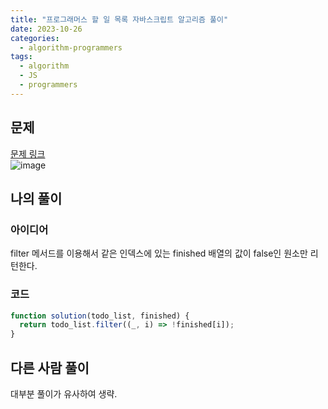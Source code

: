 ```yaml
---
title: "프로그래머스 할 일 목록 자바스크립트 알고리즘 풀이"
date: 2023-10-26
categories:
  - algorithm-programmers
tags:
  - algorithm
  - JS
  - programmers
---
```


## 문제

[문제 링크](https://school.programmers.co.kr/learn/courses/30/lessons/181885)  
![image](https://github.com/makepin2r/TIL/assets/39889583/281f8602-be89-4f06-86a1-25d0570c1376)

## 나의 풀이

### 아이디어

filter 메서드를 이용해서 같은 인덱스에 있는 finished 배열의 값이 false인 원소만 리턴한다.

### 코드

```javascript
function solution(todo_list, finished) {
  return todo_list.filter((_, i) => !finished[i]);
}
```

## 다른 사람 풀이

대부분 풀이가 유사하여 생략.
